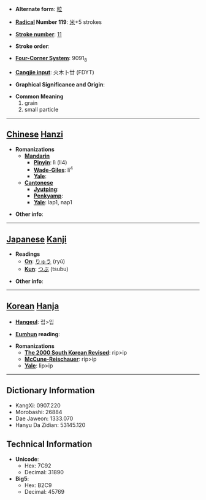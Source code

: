 * '''Alternate form''': [[粒]]

* '''[[Wiktionary:Chinese radical index| Radical]] Number 119''': [[Wiktionary:Chinese radical index 米|米]]+5 strokes

* '''[[Wiktionary:Chinese total strokes index|Stroke number]]''': [[Wiktionary:Chinese total strokes index 11|11]]

* '''Stroke order''': 

* '''[[Wiktionary:Chinese four corner index|Four-Corner System]]''': 9091<sub>8</sub>

* '''[[Wiktionary:Chinese Cangjie index|Cangjie input]]''': 火木卜廿 (FDYT)

* '''Graphical Significance and Origin''': 

* '''Common Meaning'''
*#grain
*# small particle


----

== [[Chinese]] [[Hanzi]] ==

* '''Romanizations'''
** '''[[Mandarin]]'''
*** '''[[Pinyin]]''': lì (li4)
*** '''[[Wade-Giles]]''': li<sup>4</sup>
*** '''[[Yale]]''': 
** '''[[Cantonese]]'''
*** '''[[Jyutping]]''':
*** '''[[Penkyamp]]''': 
*** '''[[Yale]]''': lap1, nap1

* '''Other info''': 

----

== [[Japanese]] [[Kanji]] ==

* '''Readings'''
** '''[[On]]''': [[りゅう]] (ryū)
** '''[[Kun]]''': [[つぶ]] (tsubu)

* '''Other info''':  

----

== [[Korean]] [[Hanja]] ==

* '''[[Hangeul]]''': 립>입

* '''[[Eumhun]] reading''': 

* '''Romanizations'''
** '''[[The 2000 South Korean Revised Romanization|The 2000 South Korean Revised]]''': rip>ip
** '''[[McCune-Reischauer]]''': rip>ip
** '''[[Yale]]''': lip>ip

----

== Dictionary Information ==

* KangXi: 0907.220
* Morobashi: 26884
* Dae Jaweon: 1333.070
* Hanyu Da Zidian: 53145.120

== Technical Information ==

* '''Unicode''':
** Hex: 7C92
** Decimal: 31890
* '''Big5''':
** Hex: B2C9
** Decimal: 45769